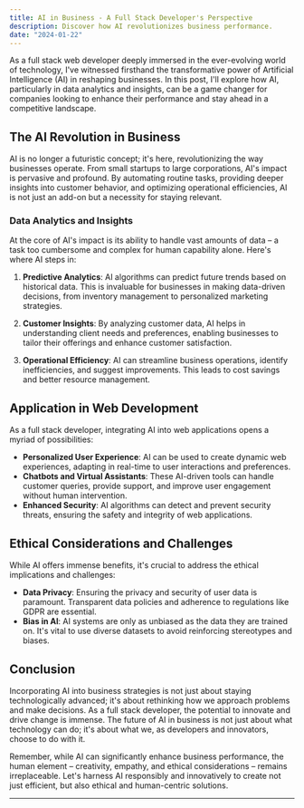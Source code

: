 ```yaml
---
title: AI in Business - A Full Stack Developer's Perspective
description: Discover how AI revolutionizes business performance.
date: "2024-01-22"
---
```


As a full stack web developer deeply immersed in the ever-evolving world of technology, I've witnessed firsthand the transformative power of Artificial Intelligence (AI) in reshaping businesses. In this post, I'll explore how AI, particularly in data analytics and insights, can be a game changer for companies looking to enhance their performance and stay ahead in a competitive landscape.

## The AI Revolution in Business

AI is no longer a futuristic concept; it's here, revolutionizing the way businesses operate. From small startups to large corporations, AI's impact is pervasive and profound. By automating routine tasks, providing deeper insights into customer behavior, and optimizing operational efficiencies, AI is not just an add-on but a necessity for staying relevant.

### Data Analytics and Insights

At the core of AI's impact is its ability to handle vast amounts of data – a task too cumbersome and complex for human capability alone. Here's where AI steps in:

1. **Predictive Analytics**: AI algorithms can predict future trends based on historical data. This is invaluable for businesses in making data-driven decisions, from inventory management to personalized marketing strategies.

2. **Customer Insights**: By analyzing customer data, AI helps in understanding client needs and preferences, enabling businesses to tailor their offerings and enhance customer satisfaction.

3. **Operational Efficiency**: AI can streamline business operations, identify inefficiencies, and suggest improvements. This leads to cost savings and better resource management.

## Application in Web Development

As a full stack developer, integrating AI into web applications opens a myriad of possibilities:

- **Personalized User Experience**: AI can be used to create dynamic web experiences, adapting in real-time to user interactions and preferences.
- **Chatbots and Virtual Assistants**: These AI-driven tools can handle customer queries, provide support, and improve user engagement without human intervention.
- **Enhanced Security**: AI algorithms can detect and prevent security threats, ensuring the safety and integrity of web applications.

## Ethical Considerations and Challenges

While AI offers immense benefits, it's crucial to address the ethical implications and challenges:

- **Data Privacy**: Ensuring the privacy and security of user data is paramount. Transparent data policies and adherence to regulations like GDPR are essential.
- **Bias in AI**: AI systems are only as unbiased as the data they are trained on. It's vital to use diverse datasets to avoid reinforcing stereotypes and biases.

## Conclusion

Incorporating AI into business strategies is not just about staying technologically advanced; it's about rethinking how we approach problems and make decisions. As a full stack developer, the potential to innovate and drive change is immense. The future of AI in business is not just about what technology can do; it's about what we, as developers and innovators, choose to do with it.

Remember, while AI can significantly enhance business performance, the human element – creativity, empathy, and ethical considerations – remains irreplaceable. Let's harness AI responsibly and innovatively to create not just efficient, but also ethical and human-centric solutions.

---
